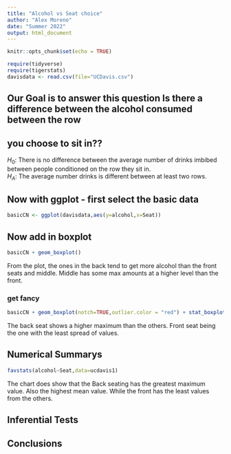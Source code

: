 ```yaml
---
title: "Alcohol vs Seat choice"
author: "Alex Moreno"
date: "Summer 2022"
output: html_document
---
```


```r
knitr::opts_chunk$set(echo = TRUE)
```

```r
require(tidyverse)
require(tigerstats)
davisdata <- read.csv(file="UCDavis.csv")
```
## Our Goal is to answer this question Is there a difference between the alcohol consumed between the row
## you choose to sit in??

$H_0$: There is no difference between the average number of drinks imbibed between people conditioned on the row they sit in.   
$H_A$: The average number drinks is different between at least two rows.  


## Now with ggplot - first select the basic data

```r
basicCN <- ggplot(davisdata,aes(y=alcohol,x=Seat))
```
## Now add in boxplot

```r
basicCN + geom_boxplot()
```
  
From the plot, the ones in the back tend to get more alcohol than the front seats and middle. Middle has some max amounts at a higher level than the front. 
  
### get fancy  

```r
basicCN + geom_boxplot(notch=TRUE,outlier.color = "red") + stat_boxplot(geom ='errorbar') + labs(title="Fancy notch boxplot \n with 2 lines")
```

The back seat shows a higher maximum than the others. Front seat being the one with the least spread of values.

## Numerical Summarys 

```r
favstats(alcohol~Seat,data=ucdavis1)
```

The chart does show that the Back seating has the greatest maximum value. Also the highest mean value. While the front has the least values from the others. 

## Inferential Tests




## Conclusions


